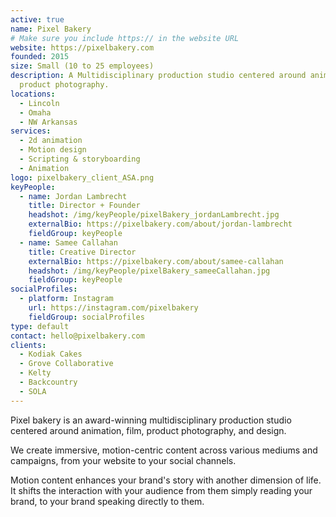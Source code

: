 ```yaml
---
active: true
name: Pixel Bakery
# Make sure you include https:// in the website URL
website: https://pixelbakery.com
founded: 2015
size: Small (10 to 25 employees)
description: A Multidisciplinary production studio centered around animation, video, and
  product photography.
locations:
  - Lincoln
  - Omaha
  - NW Arkansas
services:
  - 2d animation
  - Motion design
  - Scripting & storyboarding
  - Animation
logo: pixelbakery_client_ASA.png
keyPeople:
  - name: Jordan Lambrecht
    title: Director + Founder
    headshot: /img/keyPeople/pixelBakery_jordanLambrecht.jpg
    externalBio: https://pixelbakery.com/about/jordan-lambrecht
    fieldGroup: keyPeople
  - name: Samee Callahan
    title: Creative Director
    externalBio: https://pixelbakery.com/about/samee-callahan
    headshot: /img/keyPeople/pixelBakery_sameeCallahan.jpg
    fieldGroup: keyPeople
socialProfiles:
  - platform: Instagram
    url: https://instagram.com/pixelbakery
    fieldGroup: socialProfiles
type: default
contact: hello@pixelbakery.com
clients:
  - Kodiak Cakes
  - Grove Collaborative
  - Kelty
  - Backcountry
  - SOLA
---
```


Pixel bakery is an award-winning multidisciplinary production studio centered around animation, film, product photography, and design.

We create immersive, motion-centric content across various mediums and campaigns, from your website to your social channels.

Motion content enhances your brand's story with another dimension of life. It shifts the interaction with your audience from them simply reading your brand, to your brand speaking directly to them.
